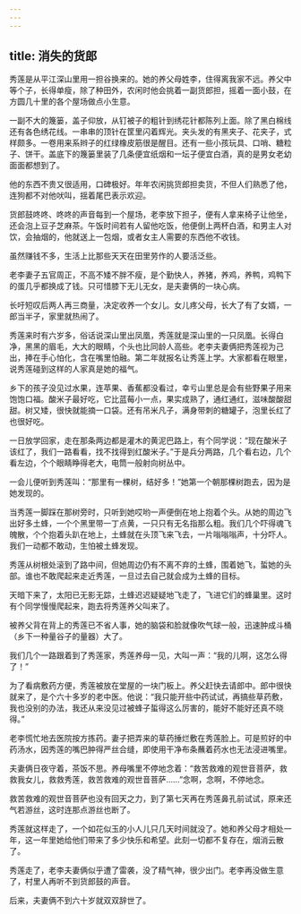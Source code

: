 ```yaml
---
---
---
```

title: 消失的货郎
---




秀莲是从平江深山里用一担谷换来的。她的养父母姓李，住得离我家不远。养父中等个子，长得单瘦，除了种田外，农闲时他会挑着一副货郎担，摇着一面小鼓，在方圆几十里的各个屋场做点小生意。

一副不大的篾篓，盖子仰放，从钉被子的粗针到绣花针都陈列上面。除了黑白棉线还有各色绣花线。一串串的顶针在筐里闪着辉光。夹头发的有黑夹子、花夹子，式样颇多。一卷用来系辫子的红绿橡皮筋很是醒目。还有一些小孩玩具、口哨、糖粒子、饼干。盖底下的篾篓里装了几条便宜纸烟和一坛子便宜白酒，真的是男女老幼面面都想到了。

他的东西不贵又很适用，口碑极好。年年农闲挑货郎担卖货，不但人们熟悉了他，连狗都不对他吠叫，揺着尾巴表示欢迎。

货郎鼓咚咚、咚咚的声音每到一个屋场，老李放下担子，便有人拿来椅子让他坐，还会泡上豆子芝麻茶。午饭时间若有人留他吃饭，他便倒上两杯白酒，和男主人对饮，会抽烟的，他就送上一包烟，或者女主人需要的东西他不收钱。

虽然赚钱不多，生活上比那些天天在田里劳作的人要活泛些。

老李妻子五官周正，不高不矮不胖不瘦，是个勤快人，养猪，养鸡，养鸭，鸡鸭下的蛋几乎都换成了钱。只可惜膝下无儿无女，是夫妻俩的一块心病。

长吁短叹后两人再三商量，决定收养一个女儿。女儿疼父母，长大了有了女婿，一郎当半子，家里就热闹了。

秀莲来时有六岁多，俗话说深山里出凤凰，秀莲就是深山里的一只凤凰。长得白净，黑黑的眉毛，大大的眼睛，个头也比同龄人高些。老李夫妻俩把秀莲视为己出，捧在手心怕化，含在嘴里怕融。第二年就报名让秀莲上学。大家都看在眼里，说秀莲碰到这样的人家真是她的福气。

乡下的孩子没见过水果，连苹果、香蕉都没看过，幸亏山里总是会有些野果子用来饱饱口福。酸米子最好吃，它比蓝莓小一点，果实成熟了，通红通红，滋味酸酸甜甜。树又矮，很快就能摘一口袋。还有吊米凡子，满身带刺的糖罐子，泡里长红了也很好吃。

一日放学回家，走在那条两边都是灌木的黄泥巴路上，有个同学说：“现在酸米子该红了，我们一路看看，找不找得到红酸米子。”于是兵分两路，几个看右边，几个看左边，个个眼睛睁得老大，电筒一般射向树丛中。

一会儿便听到秀莲叫：“那里有一棵树，结好多！”她第一个朝那棵树跑去，因为是她发现的。

当秀莲一脚踩在那树旁时，只听到她哎哟一声便倒在地上抱着个头。从她的周边飞出好多土蜂，一个个黑里带一丁点黄，一只只有无名指那么粗。我们几个吓得魂飞魄散，个个抱着头趴在地上，土蜂就在头顶飞来飞去，一片嗡嗡嗡声，十分吓人。我们一动都不敢动，生怕被土蜂发现。

秀莲从树根处滚到了路中间，但她周边仍有不离不弃的土蜂，围着她飞，蜇她的头部。谁也不敢爬起来走近秀莲，一旦过去自己就会成为土蜂的目标。

天暗下来了，太阳已无影无踪，土蜂迟迟疑疑地飞走了，飞进它们的蜂巢里。这时有个同学慢慢爬起来，跑去将秀莲养父叫来了。

被养父背在背上的秀莲已不省人事，她的脑袋和脸就像吹气球一般，迅速肿成斗桶（乡下一种量谷子的量器）大了。

我们几个一路跟着到了秀莲家，秀莲养母一见，大叫一声：“我的儿啊，这怎么得了！”

为了看病敷药方便，秀莲被放在堂屋的一块门板上。养父赶快去请郎中。郎中很快就来了，是个六十多岁的老中医。他说：“我只能开些中药试试，再搞些草药敷，我也没别的办法，我还从来没见过被蜂子蜇得这么厉害的，能好不能好还真不晓得。”

老李慌忙地去医院按方拣药。妻子把弄来的草药捶烂敷在秀莲脸上。可是煎好的中药汤水，因秀莲的嘴巴肿得严丝合缝，即使用干净布条蘸着药水也无法浸进嘴里。

夫妻俩日夜守着，茶饭不思。养母嘴里不停地念着：“救苦救难的观世音菩萨，救救我女儿，救救秀莲，救苦救难的观世音菩萨……”念啊，念啊，不停地念。

救苦救难的观世音菩萨也没有回天之力，到了第七天再在秀莲鼻孔前试试，原来还气若游丝，这时连那点游丝也断了。

秀莲就这样走了，一个如花似玉的小人儿只几天时间就没了。她和养父母才相处一年，这一年里她给他们带来了多少快乐和希望。此刻一切都不复存在，烟消云散了。

秀莲走了，老李夫妻俩似乎遭了雷袭，没了精气神，很少出门。老李再没做生意了，村里人再听不到货郎鼓的声音。

后来，夫妻俩不到六十岁就双双辞世了。